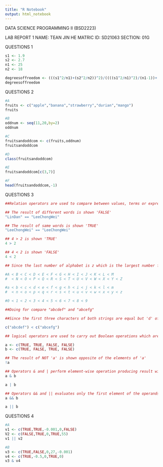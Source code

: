 ---
title: "R Notebook"
output: html_notebook
---
DATA SCIENCE PROGRAMMING II (BSD2223)

LAB REPORT 1
NAME:         TEAN JIN HE
MATRIC ID:    SD21063
SECTION:      01G

QUESTIONS 1
```{r}
s1 <- 1.9
s2 <- 2.7
n1 <- 25
n2 <- 18

degreesoffreedom <- (((s1^2/n1)+(s2^2/n2))^2)/((((s1^2/n1)^2)/(n1-1))+(((s2^2/n2)^2)/(n2-1)))
degreesoffreedom
```
QUESTIONS 2
```{r}
#A
fruits <- c("apple","banana","strawberry","durian","mango")
fruits

#B
oddnum <- seq(11,20,by=2)
oddnum

#C
fruitsandoddcom <- c(fruits,oddnum)
fruitsandoddcom

#D
class(fruitsandoddcom)

#E
fruitsandoddcom[c(3,7)]

#F
head(fruitsandoddcom,-1)
```
QUESTIONS 3
```{r}
##Relation operators are used to compare between values, terms or expressions. Returns a Boolean TRUE value if the first operand satisfies the relation compared to the second. A TRUE value is always considered to be greater than the FALSE. For example:

## The result of different words is shown 'FALSE'
"LinDan" == "LeeChongWei"

## The result of same words is shown 'TRUE'
"LeeChongWei" == "LeeChongWei"

## 4 > 2 is shown 'TRUE'
4 > 2

## 4 < 2 is shown 'FALSE'
4 < 2

## Since the last number of alphabet is z which is the largest number for all alphabets and 9 also is the largest number for all singular numbers. For Example:

#A < B < C < D < E < F < G < H < I < J < K < L < M
#  < N < O < P < Q < R < S < T < U < V < W < X < Y < Z

#a < b < c < d < e < f < g < h < i < j < k < l < m
#  < n < o < p < q < r < s < t < u < v < w < x < y < z

#0 < 1 < 2 < 3 < 4 < 5 < 6 < 7 < 8 < 9

##Doing for compare "abcdef" and "abcefg"

##Since the first three characters of both strings are equal but 'd' of the first string is smaller than 'e' of the second, then "abcdef" < "abcefg" is TRUE.

c("abcdef") < c("abcefg")
```
```{r}
## logical operators are used to carry out Boolean operations which are ‘AND’, ‘OR’ and ‘NOT’. For example:

a <- c(TRUE, TRUE, FALSE, FALSE)
b <- c(TRUE, FALSE, TRUE, FALSE)

## The result of NOT 'a' is shown opposite of the elements of 'a'
!a

## Operators & and | perform element-wise operation producing result with the length of the longer operand.
a & b

a | b

## Operators && and || evaluates only the first element of the operands resulting into a single length logical vector.
a && b

a || b
```

QUESTIONS 4
```{r}
#A
v1 <- c(TRUE,TRUE,-0.001,0,FALSE)
V2 <- c(FALSE,TRUE,0,TRUE,55)
v1 || v2

#B
v3 <- c(TRUE,FALSE,0,27,-0.001)
v4 <- c(TRUE,-0.5,0,TRUE,0)
v3 & v4
```


